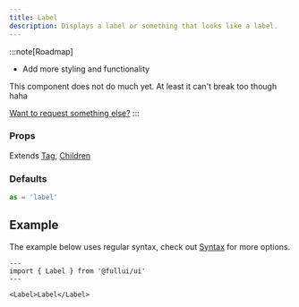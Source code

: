 ```yaml
---
title: Label
description: Displays a label or something that looks like a label.
---
```


:::note[Roadmap]
- Add more styling and functionality

This component does not do much yet. At least it can't break too though haha

[Want to request something else?](https://github.com/fullui/ui/issues/new)
:::

### Props
Extends [Tag](/utility/tag), [Children](/utility/children)

### Defaults
```ts
as = 'label'
```

## Example
The example below uses regular syntax, check out [Syntax](/overview/syntax) for more options.

```astro live
---
import { Label } from '@fullui/ui'
---

<Label>Label</Label>
```